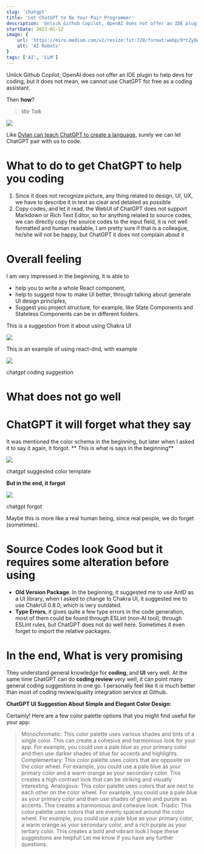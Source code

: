 ```yaml
---
slug: 'chatgpt'
title: 'Let ChatGPT to Be Your Pair Programmer'
description: 'Unlick Github Copilot, OpenAI does not offer an IDE plugin to help devs for coding, but it does not mean, we cannot use ChatGPT for free as a coding assistant. We talk to ChatGPT to make it be a copilot for us.'
startDate: 2023-01-12
image: {
    url: 'https://miro.medium.com/v2/resize:fit:720/format:webp/0*tZyOezm6kbGQffix.png',
    alt: 'AI Robots'
}
tags: ['AI', 'LLM']
---
```




Unlick Github Copilot, OpenAI does not offer an IDE plugin to help devs for coding, but it does not mean, we cannot use ChatGPT for free as a coding assistant.

Then **how**?

> _We Talk_

![](https://miro.medium.com/v2/resize:fit:700/0*tZyOezm6kbGQffix.png)



Like [Dylan can teach ChatGPT to create a language](https://maximumeffort.substack.com/p/i-taught-chatgpt-to-invent-a-language), surely we can let ChatGPT pair with us to code.

# What to do to get ChatGPT to help you coding

1. Since it does not recognize picture, any thing related to design, UI, UX, we have to describe it in text as clear and detailed as possible
2. Copy codes, and let it read, the WebUI of ChatGPT does not support Markdown or Rich Text Editor, so for anything related to source codes, we can directly copy the source codes to the input field, it is not well formatted and human readable, I am pretty sure if that is a colleague, he/she will not be happy, but ChatGPT it does not complain about it

# Overall feeling

I am very impressed in the beginning, it is able to

- help you to write a whole React component,
- help to suggest how to make UI better, through talking about generate UI design principles,
- Suggest you project structure, for example, like State Components and Stateless Components can be in different folders.

This is a suggestion from it about using Chakra UI

![](https://miro.medium.com/v2/resize:fit:659/0*XExr-PowYFGmcmBP.png)

This is an example of using react-dnd, with example

![](https://miro.medium.com/v2/resize:fit:681/0*gAicka5u6WQLtGnq.png)

chatgpt coding suggestion

# What does not go well

# ChatGPT it will forget what they say

It was mentioned the color schema in the beginning, but later when I asked it to say it again, it forgot.
**
This is what is says in the beginning**

![](https://miro.medium.com/v2/resize:fit:676/0*pIGD0x7fQrebMb0U.png)

chatgpt suggested color template

**But in the end, it forgot**

![](https://miro.medium.com/v2/resize:fit:516/0*SgrH0wVI-YJJ3JnJ.png)

chatgpt forgot

Maybe this is more like a real human being, since real people, we do forget (sometimes).

# Source Codes look Good but it requires some alteration before using

- **Old Version Package**. In the beginning, it suggested me to use AntD as a UI library, when I asked to change to Chakra UI, it suggested me to use ChakrUI 0.8.0, which is very outdated.
- **Type Errors**, it gives quite a few type errors in the code generation, most of them could be found through ESLint (non-AI tool), through ESLint rules, but ChatGPT does not do well here. Sometimes it even forget to import the relative packages.

# In the end, What is very promising

They understand general knowledge for **coding**, and **UI** very well. At the same time ChatGPT can do **coding review** very well, it can point many general coding suggestions in one go. I personally feel like it is much better than most of coding review/quality integration service at Github.

**ChatGPT UI Suggestion About Simple and Elegant Color Design:**

Certainly! Here are a few color palette options that you might find useful for your app:

> Monochromatic: This color palette uses various shades and tints of a single color. This can create a cohesive and harmonious look for your app. For example, you could use a pale blue as your primary color and then use darker shades of blue for accents and highlights.    Complementary: This color palette uses colors that are opposite on the color wheel. For example, you could use a pale blue as your primary color and a warm orange as your secondary color. This creates a high contrast look that can be striking and visually interesting.    Analogous: This color palette uses colors that are next to each other on the color wheel. For example, you could use a pale blue as your primary color and then use shades of green and purple as accents. This creates a harmonious and cohesive look.    Triadic: This color palette uses colors that are evenly spaced around the color wheel. For example, you could use a pale blue as your primary color, a warm orange as your secondary color, and a rich purple as your tertiary color. This creates a bold and vibrant look.I hope these suggestions are helpful! Let me know if you have any further questions.
